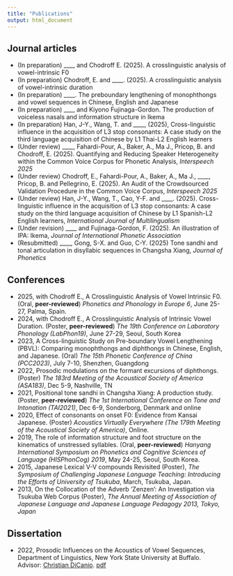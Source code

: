```yaml
---
title: "Publications"
output: html_document
---
```


## Journal articles

- (In preparation) \_\_\_\_ and Chodroff E. (2025). A crosslinguistic analysis of vowel-intrinsic F0
- (In preparation) Chodroff, E. and \_\_\_\_. (2025). A crosslinguistic analysis of vowel-intrinsic duration
- (In preparation) \_\_\_\_. The preboundary lengthening of monophthongs and vowel sequences in Chinese, English and Japanese
- (In preparation) \_\_\_\_ and Kiyono Fujinaga-Gordon. The production of voiceless nasals and information structure in Ikema
- (In preparation) Han, J-Y., Wang, T. and \_\_\_\_, (2025), Cross-linguistic influence in the acquisition of L3 stop consonants: A case study on the third language acquisition of Chinese by L1 Thai-L2 English learners
- (Under review) \_\_\_\_, Fahardi-Pour, A., Baker, A., Ma J., Pricop, B. and Chodroff, E. (2025). Quantifying and Reducing Speaker Heterogeneity within the Common Voice Corpus for Phonetic Analysis, *Interspeech 2025*
- (Under review) Chodroff, E., Fahardi-Pour, A., Baker, A., Ma J., \_\_\_\_, Pricop, B. and Pellegrino, E. (2025). An Audit of the Crowdsourced Validation Procedure in the Common Voice Corpus, *Interspeech 2025*
- (Under review) Han, J-Y., Wang, T., Cao, Y-F. and \_\_\_\_. (2025). Cross-linguistic influence in the acquisition of L3 stop consonants: A case study on the third language acquisition of Chinese by L1 Spanish-L2 English learners, *International Journal of Multilingualism*
- (Under revision) \_\_\_\_ and Fujinaga-Gordon, F. (2025). An illustration of IPA: Ikema,
_Journal of International Phonetic Association_
- (Resubmitted) \_\_\_\_, Gong, S-X. and Guo, C-Y. (2025) Tone sandhi and tonal articulation in disyllabic sequences in Changsha Xiang, *Journal of Phonetics*

## Conferences

- 2025, with Chodroff E., A Crosslinguistic Analysis of Vowel Intrinsic F0. (Oral, **peer-reviewed**) *Phonetics and Phonology in Europe 6*, June 25-27, Palma, Spain.
- 2024, with Chodroff E., A Crosslinguistic Analysis of Intrinsic Vowel Duration. (Poster, **peer-reviewed**) *The 19th Conference on Laboratory Phonology (LabPhon19)*, June 27-29, Seoul, South Korea
- 2023, A Cross-linguistic Study on Pre-boundary Vowel Lengthening (PBVL): Comparing monophthongs and diphthongs in Chinese, English, and Japanese. (Oral) *The 15th Phonetic Conference of China (PCC2023)*, July 7-10, Shenzhen, Guangdong
- 2022, Prosodic modulations on the formant excursions of diphthongs. (Poster) *The 183rd Meeting of the Acoustical Society of America (ASA183)*, Dec 5-9, Nashville, TN
- 2021, Positional tone sandhi in Changsha Xiang: A production study. (Poster, **peer-reviewed**) *The 1st International Conference on Tone and Intonation (TAI2021)*, Dec 6-9, Sonderborg, Denmark and online
- 2020, Effect of consonants on onset F0: Evidence from Kansai Japanese. (Poster) *Acoustics Virtually Everywhere (The 179th Meeting of the Acoustical Society of America)*, Online.
- 2019, The role of information structure and foot structure on the kinematics of unstressed syllables. (Oral, **peer-reviewed**) *Hanyang International Symposium on Phonetics and Cognitive Sciences of Language (HISPhonCog) 2019*, May 24-25, Seoul, South Korea.
- 2015, Japanese Lexical V-V compounds Revisited (Poster), *The Symposium of Challenging Japanese Language Teaching: Introducing the Efforts of University of Tsukuba*, March, Tsukuba, Japan.
- 2013, On the Collocation of the Adverb ‘Zenzen’: An Investigation via Tsukuba Web Corpus (Poster), *The Annual Meeting of Association of Japanese Language and Japanese Language Pedagogy 2013, Tokyo, Japan*

## Dissertation

- 2022, Prosodic Influences on the Acoustics of Vowel Sequences, Department of Linguistics, New York State University at Buffalo. Advisor: [Christian DiCanio](https://www.acsu.buffalo.edu/~cdicanio/). [pdf](/mz_dissertation.pdf)